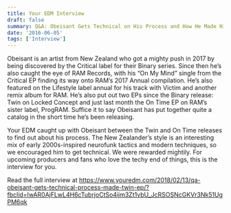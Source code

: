 ```yaml
---
title: Your EDM Interview
draft: false
summary: Q&A: Obeisant Gets Technical on His Process and How He Made His ‘Twin’ EP
date: '2016-06-05'
tags: ['Interview']
---
```


Obeisant is an artist from New Zealand who got a mighty push in 2017 by being discovered by the Critical label for their Binary series. Since then he’s also caught the eye of RAM Records, with his “On My Mind” single from the Critical EP finding its way onto RAM’s 2017 Annual compilation. He’s also featured on the Lifestyle label annual for his track with Victim and another remix album for RAM. He’s also put out two EPs since the Binary release: Twin on Locked Concept and just last month the On Time EP on RAM’s sister label, ProgRAM. Suffice it to say Obeisant has put together quite a catalog in the short time he’s been releasing.

Your EDM caught up with Obeisant between the Twin and On Time releases to find out about his process. The New Zealander’s style is an interesting mix of early 2000s-inspired neurofunk tactics and modern techniques, so we encouraged him to get technical. We were rewarded mightily. For upcoming producers and fans who love the techy end of things, this is the interview for you.

Read the full interview at https://www.youredm.com/2018/02/13/qa-obeisant-gets-technical-process-made-twin-ep/?fbclid=IwAR0AjFLwL4H6cTubrjoCtSo4ijm3Zt1vbU_JcRSOSNcGKVr3Nk51UgPM6qk
